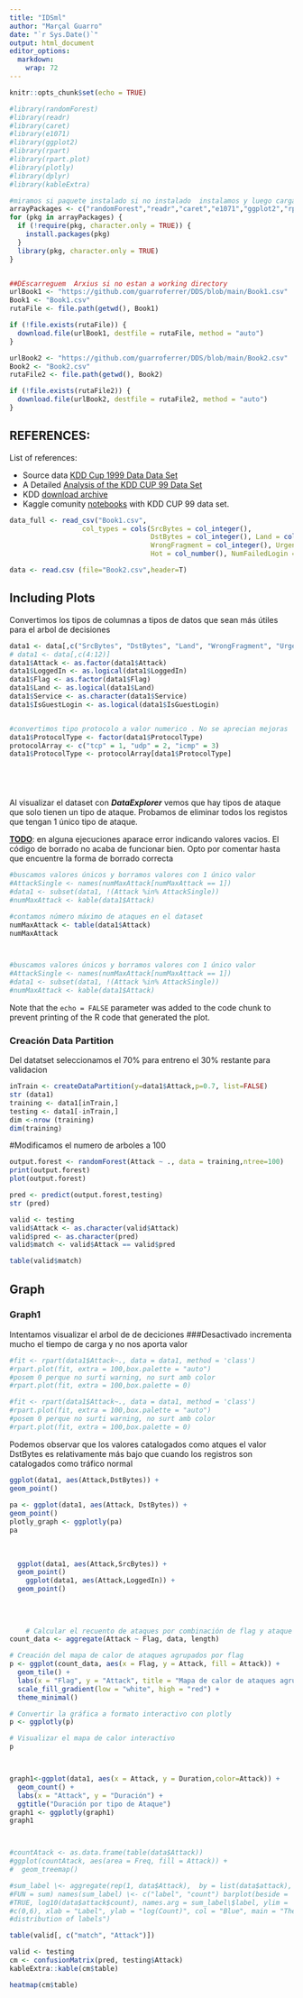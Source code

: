 ```yaml
---
title: "IDSml"
author: "Marçal Guarro"
date: "`r Sys.Date()`"
output: html_document
editor_options: 
  markdown: 
    wrap: 72
---
```


```r
knitr::opts_chunk$set(echo = TRUE)

#library(randomForest)
#library(readr)
#library(caret)
#library(e1071)
#library(ggplot2)
#library(rpart)
#library(rpart.plot)
#library(plotly)
#library(dplyr)
#library(kableExtra)

#miramos si paquete instalado si no instalado  instalamos y luego cargamos libreria
arrayPackages <- c("randomForest","readr","caret","e1071","ggplot2","rpart","rpart.plot","plotly","dplyr","kableExtra","treemapify")
for (pkg in arrayPackages) {
  if (!require(pkg, character.only = TRUE)) {
    install.packages(pkg)
  }
  library(pkg, character.only = TRUE)
}


##DEscarreguem  Arxius si no estan a working directory
urlBook1 <- "https://github.com/guarroferrer/DDS/blob/main/Book1.csv"
Book1 <- "Book1.csv"
rutaFile <- file.path(getwd(), Book1)

if (!file.exists(rutaFile)) {
  download.file(urlBook1, destfile = rutaFile, method = "auto")
}

urlBook2 <- "https://github.com/guarroferrer/DDS/blob/main/Book2.csv"
Book2 <- "Book2.csv"
rutaFile2 <- file.path(getwd(), Book2)

if (!file.exists(rutaFile2)) {
  download.file(urlBook2, destfile = rutaFile2, method = "auto")
}
```

## REFERENCES:

List of references:

-   Source data [KDD Cup 1999 Data Data
    Set](https://archive.ics.uci.edu/ml/datasets/kdd+cup+1999+data)
-   A Detailed [Analysis of the KDD CUP 99 Data
    Set](https://www.ecb.torontomu.ca/~bagheri/papers/cisda.pdf)
-   KDD [download
    archive](https://www.kdd.org/kdd-cup/view/kdd-cup-1999/Data)
-   Kaggle comunity
    [notebooks](https://www.kaggle.com/datasets/galaxyh/kdd-cup-1999-data/code)
    with KDD CUP 99 data set.

```r
data_full <- read_csv("Book1.csv",
                  col_types = cols(SrcBytes = col_integer(),
                                   DstBytes = col_integer(), Land = col_integer(),
                                   WrongFragment = col_integer(), Urgent = col_number(),
                                   Hot = col_number(), NumFailedLogin = col_integer()))

data <- read.csv (file="Book2.csv",header=T)

```

## Including Plots

Convertimos los tipos de columnas a tipos de datos que sean más útiles
para el arbol de decisiones

```r
data1 <- data[,c("SrcBytes", "DstBytes", "Land", "WrongFragment", "Urgent", "SameSrvRate", "LoggedIn",  "DstHostSameSrvRate", "DstHostSrvCount","Flag","Attack","Duration","NumCompromised","NumShells","Service","ProtocolType","NumFailedLogin","IsGuestLogin" ,"NumShells","SrvCount","SerrorRate","RerrorRate","SrcBytes","DstBytes","Count","NumRoot","SuAttempted")]
# data1 <- data[,c(4:12)]
data1$Attack <- as.factor(data1$Attack)
data1$LoggedIn <- as.logical(data1$LoggedIn)
data1$Flag <- as.factor(data1$Flag)
data1$Land <- as.logical(data1$Land)
data1$Service <- as.character(data1$Service)
data1$IsGuestLogin <- as.logical(data1$IsGuestLogin)


#convertimos tipo protocolo a valor numerico . No se aprecian mejoras 
data1$ProtocolType <- factor(data1$ProtocolType)
protocolArray <- c("tcp" = 1, "udp" = 2, "icmp" = 3)
data1$ProtocolType <- protocolArray[data1$ProtocolType]






```

Al visualizar el dataset con ***DataExplorer*** vemos que hay tipos de
ataque que solo tienen un tipo de ataque. Probamos de eliminar todos los
registos que tengan 1 único tipo de ataque.

[**TODO**]{.underline}: en alguna ejecuciones aparace error indicando
valores vacios. El código de borrado no acaba de funcionar bien. Opto
por comentar hasta que encuentre la forma de borrado correcta

``` R
#buscamos valores únicos y borramos valores con 1 único valor
#AttackSingle <- names(numMaxAttack[numMaxAttack == 1])
#data1 <- subset(data1, !(Attack %in% AttackSingle))
#numMaxAttack <- kable(data1$Attack)
```

```r
#contamos número máximo de ataques en el dataset
numMaxAttack <- table(data1$Attack)
numMaxAttack



#buscamos valores únicos y borramos valores con 1 único valor
#AttackSingle <- names(numMaxAttack[numMaxAttack == 1])
#data1 <- subset(data1, !(Attack %in% AttackSingle))
#numMaxAttack <- kable(data1$Attack)

```

Note that the `echo = FALSE` parameter was added to the code chunk to
prevent printing of the R code that generated the plot.

### **Creación Data Partition** 

Del datatset seleccionamos el 70% para entreno el 30% restante para
validacion

```r
inTrain <- createDataPartition(y=data1$Attack,p=0.7, list=FALSE)
str (data1)
training <- data1[inTrain,]
testing <- data1[-inTrain,]
dim <-nrow (training)
dim(training)
```

#Modificamos el numero de arboles a 100

```r
output.forest <- randomForest(Attack ~ ., data = training,ntree=100)
print(output.forest)
plot(output.forest)
```

```r
pred <- predict(output.forest,testing)
str (pred)

```

```r
valid <- testing
valid$Attack <- as.character(valid$Attack)
valid$pred <- as.character(pred)
valid$match <- valid$Attack == valid$pred

table(valid$match)
```

## Graph

### Graph1

Intentamos visualizar el arbol de de deciciones ###Desactivado
incrementa mucho el tiempo de carga y no nos aporta valor

``` R
#fit <- rpart(data1$Attack~., data = data1, method = 'class')
#rpart.plot(fit, extra = 100,box.palette = "auto") 
#posem 0 perque no surti warning, no surt amb color
#rpart.plot(fit, extra = 100,box.palette = 0)
```

```r
#fit <- rpart(data1$Attack~., data = data1, method = 'class')
#rpart.plot(fit, extra = 100,box.palette = "auto") 
#posem 0 perque no surti warning, no surt amb color
#rpart.plot(fit, extra = 100,box.palette = 0)

```

Podemos observar que los valores catalogados como atques el valor
DstBytes es relativamente más bajo que cuando los registros son
catalogados como tráfico normal

```r
ggplot(data1, aes(Attack,DstBytes)) + 
geom_point()
  
pa <- ggplot(data1, aes(Attack, DstBytes)) +
geom_point()
plotly_graph <- ggplotly(pa)
pa
  
  
  
  ggplot(data1, aes(Attack,SrcBytes)) + 
  geom_point()
    ggplot(data1, aes(Attack,LoggedIn)) + 
  geom_point()
    
    
    
    
    # Calcular el recuento de ataques por combinación de flag y ataque
count_data <- aggregate(Attack ~ Flag, data, length)

# Creación del mapa de calor de ataques agrupados por flag
p <- ggplot(count_data, aes(x = Flag, y = Attack, fill = Attack)) +
  geom_tile() +
  labs(x = "Flag", y = "Attack", title = "Mapa de calor de ataques agrupados por flag") +
  scale_fill_gradient(low = "white", high = "red") +
  theme_minimal()

# Convertir la gráfica a formato interactivo con plotly
p <- ggplotly(p)

# Visualizar el mapa de calor interactivo
p



graph1<-ggplot(data1, aes(x = Attack, y = Duration,color=Attack)) +
  geom_count() +
  labs(x = "Attack", y = "Duración") +
  ggtitle("Duración por tipo de Ataque")
graph1 <- ggplotly(graph1)
graph1



#countAtack <- as.data.frame(table(data$Attack))
#ggplot(countAtack, aes(area = Freq, fill = Attack)) +
#  geom_treemap()

#sum_label \<- aggregate(rep(1, data$Attack),  by = list(data$attack),
#FUN = sum) names(sum_label) \<- c("label", "count") barplot(beside =
#TRUE, log10(data$attack$count), names.arg = sum_label\$label, ylim =
#c(0,6), xlab = "Label", ylab = "log(Count)", col = "Blue", main = "The
#distribution of labels")
```

```r
table(valid[, c("match", "Attack")])
```

```r
valid <- testing
cm <- confusionMatrix(pred, testing$Attack)
kableExtra::kable(cm$table)
```

```r
heatmap(cm$table)
```
